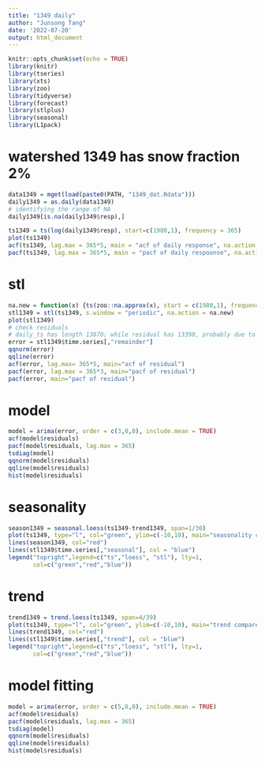 ```yaml
---
title: "1349 daily"
author: "Junsong Tang"
date: '2022-07-20'
output: html_document
---
```


```r
knitr::opts_chunk$set(echo = TRUE)
library(knitr)
library(tseries)
library(xts)
library(zoo)
library(tidyverse)
library(forecast)
library(stlplus)
library(seasonal)
library(L1pack)


```


# watershed 1349 has snow fraction 2%

```r
data1349 = mget(load(paste0(PATH, "1349_dat.Rdata")))
daily1349 = as.daily(data1349)
# identifying the range of NA
daily1349[is.na(daily1349$resp),]

ts1349 = ts(log(daily1349$resp), start=c(1980,1), frequency = 365)
plot(ts1349)
acf(ts1349, lag.max = 365*5, main = "acf of daily response", na.action = na.pass)
pacf(ts1349, lag.max = 365*5, main = "pacf of daily respoonse", na.action = na.pass)
```



# stl
```r
na.new = function(x) {ts(zoo::na.approx(x), start = c(1980,1), frequency = 365)}
stl1349 = stl(ts1349, s.window = "periodic", na.action = na.new)
plot(stl1349)
# check residuals
# daily_ts has length 13870; while residual has 13398, probably due to NAs in raw ts.
error = stl1349$time.series[,"remainder"]
qqnorm(error)
qqline(error)
acf(error, lag.max= 365*5, main="acf of residual")
pacf(error, lag.max = 365*3, main="pacf of residual")
pacf(error, main="pacf of residual")


```

# model
```r
model = arima(error, order = c(3,0,0), include.mean = TRUE)
acf(model$residuals)
pacf(model$residuals, lag.max = 365)
tsdiag(model)
qqnorm(model$residuals)
qqline(model$residuals)
hist(model$residuals)

```



# seasonality
```r
season1349 = seasonal.loess(ts1349-trend1349, span=1/30)
plot(ts1349, type="l", col="green", ylim=c(-10,10), main="seasonality compare")
lines(season1349, col="red")
lines(stl1349$time.series[,"seasonal"], col = "blue")
legend("topright",legend=c("ts","loess", "stl"), lty=1,
       col=c("green","red","blue"))
```


# trend
```r
trend1349 = trend.loess(ts1349, span=4/39)
plot(ts1349, type="l", col="green", ylim=c(-10,10), main="trend compare")
lines(trend1349, col="red")
lines(stl1349$time.series[,"trend"], col = "blue")
legend("topright",legend=c("ts","loess", "stl"), lty=1,
       col=c("green","red","blue"))

```


# model fitting
```r
model = arima(error, order = c(5,0,0), include.mean = TRUE)
acf(model$residuals)
pacf(model$residuals, lag.max = 365)
tsdiag(model)
qqnorm(model$residuals)
qqline(model$residuals)
hist(model$residuals)

```
